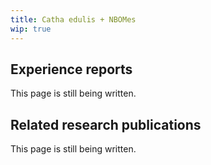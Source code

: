 ---
title: Catha edulis + NBOMes
wip: true
---

## Experience reports

This page is still being written.

## Related research publications

This page is still being written.

